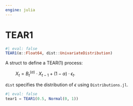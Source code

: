 ```yaml
---
engine: julia
---
```


# TEAR1 {#sec-doc}
    

::: {.callout-note appearance="simple" title="docblock" collapse=false}    


```julia
#| eval: false
TEAR1(α::Float64, dist::UnivariateDistribution)

```

A struct to define a TEAR(1) process:
 
$\qquad X_t = B_t^{(\alpha)} \cdot X_{t-1}+(1-\alpha) \cdot \epsilon_t.$    
 
`dist` specifies the distribution of $\epsilon$ using `Distributions.jl`. 
 

```julia
#| eval: false
tear1 = TEAR1(0.5, Normal(0, 1))

```



:::
    


